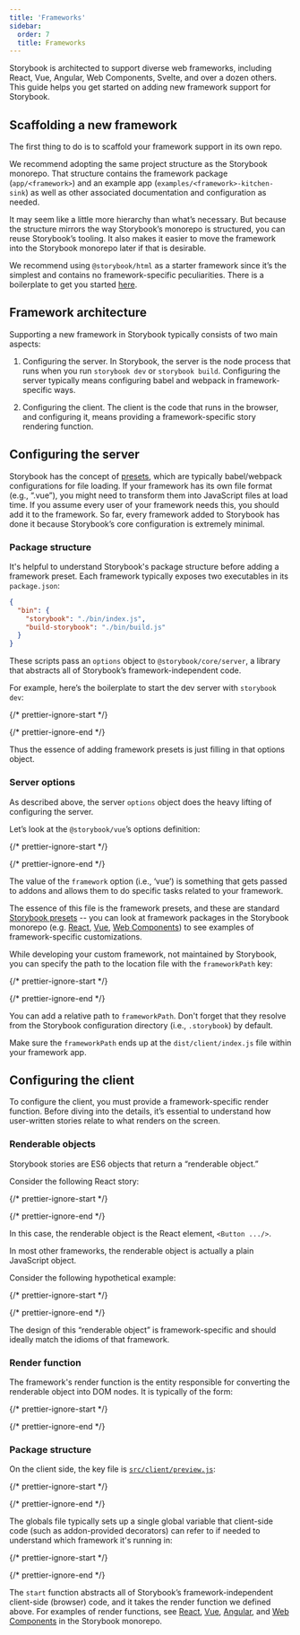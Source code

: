 ```yaml
---
title: 'Frameworks'
sidebar:
  order: 7
  title: Frameworks
---
```


Storybook is architected to support diverse web frameworks, including React, Vue, Angular, Web Components, Svelte, and over a dozen others. This guide helps you get started on adding new framework support for Storybook.

## Scaffolding a new framework

The first thing to do is to scaffold your framework support in its own repo.

We recommend adopting the same project structure as the Storybook monorepo. That structure contains the framework package (`app/<framework>`) and an example app (`examples/<framework>-kitchen-sink`) as well as other associated documentation and configuration as needed.

It may seem like a little more hierarchy than what’s necessary. But because the structure mirrors the way Storybook’s monorepo is structured, you can reuse Storybook’s tooling. It also makes it easier to move the framework into the Storybook monorepo later if that is desirable.

We recommend using `@storybook/html` as a starter framework since it’s the simplest and contains no framework-specific peculiarities. There is a boilerplate to get you started [here](https://github.com/CodeByAlex/storybook-framework-boilerplate).

## Framework architecture

Supporting a new framework in Storybook typically consists of two main aspects:

1. Configuring the server. In Storybook, the server is the node process that runs when you run `storybook dev` or `storybook build`. Configuring the server typically means configuring babel and webpack in framework-specific ways.

2. Configuring the client. The client is the code that runs in the browser, and configuring it, means providing a framework-specific story rendering function.

## Configuring the server

Storybook has the concept of [presets](../addons/writing-presets.mdx), which are typically babel/webpack configurations for file loading. If your framework has its own file format (e.g., “.vue”), you might need to transform them into JavaScript files at load time. If you assume every user of your framework needs this, you should add it to the framework. So far, every framework added to Storybook has done it because Storybook’s core configuration is extremely minimal.

### Package structure

It's helpful to understand Storybook's package structure before adding a framework preset. Each framework typically exposes two executables in its `package.json`:

```json
{
  "bin": {
    "storybook": "./bin/index.js",
    "build-storybook": "./bin/build.js"
  }
}
```

These scripts pass an `options` object to `@storybook/core/server`, a library that abstracts all of Storybook’s framework-independent code.

For example, here’s the boilerplate to start the dev server with `storybook dev`:

{/* prettier-ignore-start */}

<CodeSnippets path="storybook-start-dev-server.md" />

{/* prettier-ignore-end */}

Thus the essence of adding framework presets is just filling in that options object.

### Server options

As described above, the server `options` object does the heavy lifting of configuring the server.

Let’s look at the `@storybook/vue`’s options definition:

{/* prettier-ignore-start */}

<CodeSnippets path="storybook-server-options.md" />

{/* prettier-ignore-end */}

The value of the `framework` option (i.e., ‘vue’) is something that gets passed to addons and allows them to do specific tasks related to your framework.

The essence of this file is the framework presets, and these are standard [Storybook presets](../addons/writing-presets.mdx) -- you can look at framework packages in the Storybook monorepo (e.g. [React](https://github.com/storybookjs/storybook/blob/main/app/react/src/server/options.ts), [Vue](https://github.com/storybookjs/storybook/blob/main/app/vue/src/server/options.ts), [Web Components](https://github.com/storybookjs/storybook/blob/main/app/web-components/src/server/options.ts)) to see examples of framework-specific customizations.

While developing your custom framework, not maintained by Storybook, you can specify the path to the location file with the `frameworkPath` key:

{/* prettier-ignore-start */}

<CodeSnippets path="storybook-server-framework-options.md" />

{/* prettier-ignore-end */}

You can add a relative path to `frameworkPath`. Don't forget that they resolve from the Storybook configuration directory (i.e., `.storybook`) by default.

Make sure the `frameworkPath` ends up at the `dist/client/index.js` file within your framework app.

## Configuring the client

To configure the client, you must provide a framework-specific render function. Before diving into the details, it’s essential to understand how user-written stories relate to what renders on the screen.

### Renderable objects

Storybook stories are ES6 objects that return a “renderable object.”

Consider the following React story:

{/* prettier-ignore-start */}

<CodeSnippets path="button-story-with-sample.md" usesCsf3 csf2Path="api/new-frameworks#snippet-button-story-with-sample" />

{/* prettier-ignore-end */}

In this case, the renderable object is the React element, `<Button .../>`.

In most other frameworks, the renderable object is actually a plain JavaScript object.

Consider the following hypothetical example:

{/* prettier-ignore-start */}

<CodeSnippets path="button-story-hypothetical-example.md" usesCsf3 csf2Path="api/new-frameworks#snippet-button-story-hypothetical-example" />

{/* prettier-ignore-end */}

The design of this “renderable object” is framework-specific and should ideally match the idioms of that framework.

### Render function

The framework's render function is the entity responsible for converting the renderable object into DOM nodes. It is typically of the form:

{/* prettier-ignore-start */}

<CodeSnippets path="storybook-framework-render-function.md" />

{/* prettier-ignore-end */}

### Package structure

On the client side, the key file is [`src/client/preview.js`](../configure/index.mdx#configure-story-rendering):

{/* prettier-ignore-start */}

<CodeSnippets path="storybook-client-preview.md" />

{/* prettier-ignore-end */}

The globals file typically sets up a single global variable that client-side code (such as addon-provided decorators) can refer to if needed to understand which framework it's running in:

{/* prettier-ignore-start */}

<CodeSnippets path="storybook-client-globals-example-file.md" />

{/* prettier-ignore-end */}

The `start` function abstracts all of Storybook’s framework-independent client-side (browser) code, and it takes the render function we defined above. For examples of render functions, see [React](https://github.com/storybookjs/storybook/blob/main/app/react/src/client/preview/render.tsx), [Vue](https://github.com/storybookjs/storybook/blob/main/app/vue/src/client/preview/render.ts), [Angular](https://github.com/storybookjs/storybook/blob/main/app/angular/src/client/preview/render.ts), and [Web Components](https://github.com/storybookjs/storybook/blob/main/app/web-components/src/client/preview/render.ts) in the Storybook monorepo.
